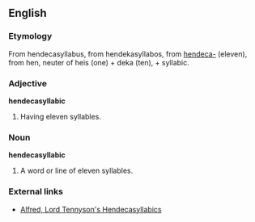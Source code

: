 ==English==

===Etymology===
From {{L.}} hendecasyllabus, from {{Gr.}} hendekasyllabos, from [[hendeca-]] (eleven), from hen, neuter of heis (one) + deka (ten), + syllabic.

===Adjective===
'''hendecasyllabic'''
#Having eleven syllables.

===Noun===
'''hendecasyllabic'''
#A word or line of eleven syllables.

===External links===
*[http://georgetown.edu/faculty/jod/texts/hendecasyllable.html Alfred, Lord Tennyson's Hendecasyllabics]